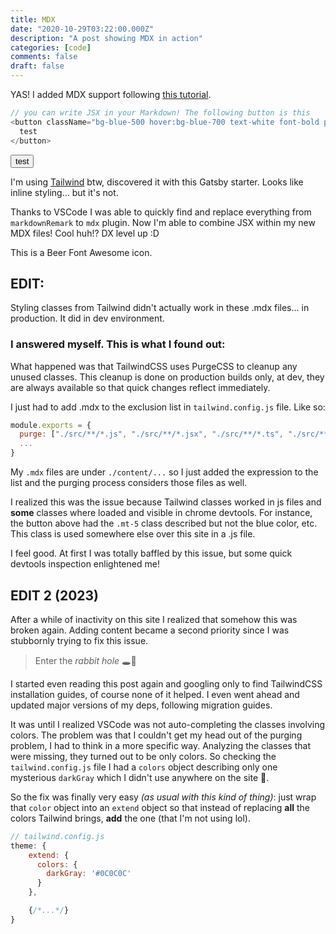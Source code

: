 ```yaml
---
title: MDX
date: "2020-10-29T03:22:00.000Z"
description: "A post showing MDX in action"
categories: [code]
comments: false
draft: false
---
```



YAS!
I added MDX support following [this tutorial](https://www.gatsbyjs.com/blog/2019-11-21-how-to-convert-an-existing-gatsby-blog-to-use-mdx/).

```js
// you can write JSX in your Markdown! The following button is this
<button className="bg-blue-500 hover:bg-blue-700 text-white font-bold py-2 px-4 rounded my-5">
  test
</button>
```

<button className="bg-blue-500 hover:bg-blue-700 text-white font-bold py-2 px-4 rounded my-5">
  test
</button>

I'm using [Tailwind](https://tailwindcss.com/) btw, discovered it with this Gatsby starter. Looks like inline styling... but it's not.

Thanks to VSCode I was able to quickly find and replace everything from `markdownRemark` to `mdx` plugin.
Now I'm able to combine JSX within my new MDX files! Cool huh!? DX level up :D

<big>
  <FaBeer />
</big> This is a Beer Font Awesome icon.

## EDIT:

Styling classes from Tailwind didn't actually work in these .mdx files... in production. It did in dev environment.

### I answered myself. This is what I found out:

What happened was that TailwindCSS uses PurgeCSS to cleanup any unused classes. This cleanup is done on production builds only, at dev, they are always available so that quick changes reflect immediately.

I just had to add .mdx to the exclusion list in `tailwind.config.js` file. Like so:

```javascript
module.exports = {
  purge: ["./src/**/*.js", "./src/**/*.jsx", "./src/**/*.ts", "./src/**/*.tsx", "./content/**/*.mdx"],
  ...
}
```

My `.mdx` files are under `./content/...` so I just added the expression to the list and the purging process considers those files as well.

I realized this was the issue because Tailwind classes worked in js files and **some** classes where loaded and visible in chrome devtools. For instance, the button above had the `.mt-5` class described but not the blue color, etc. This class is used somewhere else over this site in a .js file.

I feel good. At first I was totally baffled by this issue, but some quick devtools inspection enlightened me!

## EDIT 2 (2023)

After a while of inactivity on this site I realized that somehow this was broken again. Adding content became a second priority since I was stubbornly trying to fix this issue.

> Enter the _rabbit hole_ 🕳️🐇

I started even reading this post again and googling only to find TailwindCSS installation guides, of course none of it helped. I even went ahead and updated major versions of my deps, following migration guides.

It was until I realized VSCode was not auto-completing the classes involving colors. The problem was that I couldn't get my head out of the purging problem, I had to think in a more specific way. Analyzing the classes that were missing, they turned out to be only colors. So checking the `tailwind.config.js` file I had a `colors` object describing only one mysterious `darkGray` which I didn't use anywhere on the site 🤷.

So the fix was finally very easy _(as usual with this kind of thing)_: just wrap that `color` object into an `extend` object so that instead of replacing **all** the colors Tailwind brings, **add** the one (that I'm not using lol).

````js
// tailwind.config.js
theme: {
    extend: {
      colors: {
        darkGray: '#0C0C0C'
      }
    },

    {/*...*/}
}
````

